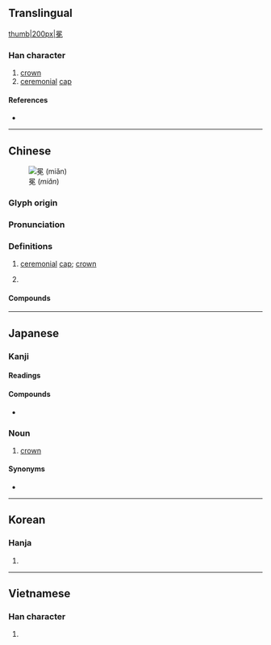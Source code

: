 {{character info/new}}
==Translingual==
[[file:Benkan.jpg|thumb|200px|冕]]

===Han character===
{{Han char|rn=13|rad=冂|as=09|sn=11|four=60416|canj=ANAU|ids=⿱冃免 <small>(GTJV)</small>,⿱日免 <small>(K)</small>}}

# [[crown]]
# [[ceremonial]] [[cap]]

====References====
* {{Han ref|kx=0129.300|dkj=01545|hdz=21514.060|uh=5195|ud=20885|bh=B0C3|bd=45251}}

----

==Chinese==
{{zh-forms}}
[[File:Imperial Encyclopaedia - Ceremonial Usages - pic344 - 冕.svg|thumb|冕 (''miǎn'')]]

===Glyph origin===
{{Han etym}}

===Pronunciation===
{{zh-pron
|m=miǎn
|c=min5
|mn=bián
|mn-t=miêng2
|mc=y
|oc=y
|cat=n,v
}}

===Definitions===
{{zh-hanzi}}

# [[ceremonial]] [[cap]]; [[crown]]
#: {{zh-x|加冕|to crown; to invest as monarch}}
#: {{zh-x|冠冕|official's hat; royal crown; official; leader}}
# {{lb|zh|by extension}}
#: {{zh-x|日冕|corona}}
#: {{zh-x|衛冕|to defend one's title; to defend one's championship}}

====Compounds====
{{zh-der|冕旒|冕服|冠冕|冠冕堂皇|冠冕衣裳|加冕|北冕座|南州冠冕|弁冕|旒冕|日冕|服冕乘軒|毳冕|沐猴冠冕|無冕王|王冕|紱冕|衛冕|袞冕|裂冠毀冕|軒冕|鷩冕|黻冕}}

----

==Japanese==

===Kanji===
{{ja-kanji|grade=|rs=冂09}}

====Readings====
{{ja-readings
|on=べん, めん
|kun=かんむり-
}}

====Compounds====
* {{ja-r|冕冠|べんかん}}

===Noun===
{{ja-noun|べん}}

# [[crown]]

====Synonyms====
* {{ja-r|冕冠|べんかん}}

----

==Korean==

===Hanja===
{{ko-hanja|hangeul=면|rv=myeon|mr=myŏn}}

# {{defn|lang=ko|sort=冂09}}

----

==Vietnamese==

===Han character===
{{vi-hantu|[[miện]], [[mịn]]|rs=冂09}}

# {{defn|lang=vi|sort=冂09}}
